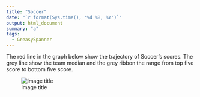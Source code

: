 ```yaml
---
title: "Soccer"
date: "`r format(Sys.time(), '%d %B, %Y')`"
output: html_document
summary: "a"
tags:
  - GreasySpanner
---
```


The red line in the graph below show the trajectory of Soccer's scores. The grey line show the team median and the grey ribbon the range from top five score to bottom five score.

![Image title](Soccer.jpg)
